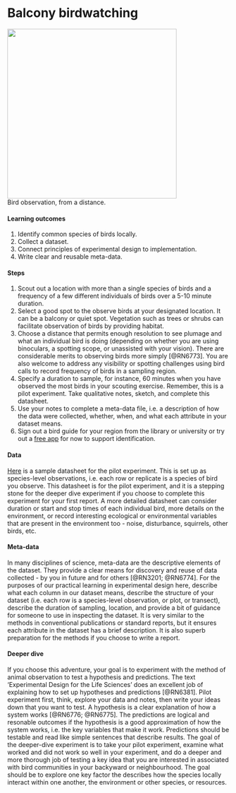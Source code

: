 # Balcony birdwatching {#birds}  
![](./owl.png){width=4in}  
Bird observation, from a distance. 

#### Learning outcomes {-}  
1. Identify common species of birds locally.  
2. Collect a dataset.  
3. Connect principles of experimental design to implementation.  
4. Write clear and reusable meta-data.  

#### Steps {-}  
1. Scout out a location with more than a single species of birds and a frequency of a few different individuals of birds over a 5-10 minute duration.  
2. Select a good spot to the observe birds at your designated location. It can be a balcony or quiet spot. Vegetation such as trees or shrubs can facilitate observation of birds by providing habitat.  
3. Choose a distance that permits enough resolution to see plumage and what an individual bird is doing (depending on whether you are using binoculars, a spotting scope, or unassisted with your vision). There are considerable merits to observing birds more simply [@RN6773]. You are also welcome to address any visibility or spotting challenges using bird calls to record frequency of birds in a sampling region.  
4. Specify a duration to sample, for instance, 60 minutes when you have observed the most birds in your scouting exercise. Remember, this is a pilot experiment. Take qualitative notes, sketch, and complete this datasheet.  
5. Use your notes to complete a meta-data file, i.e. a description of how the data were collected, whether, when, and what each attribute in your dataset means.  
6. Sign out a bird guide for your region from the library or university or try out a [free app](https://www.birds.cornell.edu/k12/best-apps-for-birding-with-kids/) for now to support identification.

#### Data {-}  
[Here](https://figshare.com/articles/dataset/BIOL3250_birds_datasheet/12756101) is a sample datasheet for the pilot experiment. This is set up as species-level observations, i.e. each row or replicate is a species of bird you observe. This datasheet is for the pilot experiment, and it is a stepping stone for the deeper dive experiment if you choose to complete this experiment for your first report. A more detailed datasheet can consider duration or start and stop times of each individual bird, more details on the environment, or record interesting ecological or environmental variables that are present in the environment too - noise, disturbance, squirrels, other birds, etc.    

#### Meta-data {-}  
In many disciplines of science, meta-data are the descriptive elements of the dataset. They provide a clear means for discovery and reuse of data collected - by you in future and for others [@RN3201; @RN6774]. For the purposes of our practical learning in experimental design here, describe what each column in our dataset means, describe the structure of your dataset (i.e. each row is a species-level observation, or plot, or transect), describe the duration of sampling, location, and provide a bit of guidance for someone to use in inspecting the dataset. It is very similar to the methods in conventional publications or standard reports, but it ensures each attribute in the dataset has a brief description. It is also superb preparation for the methods if you choose to write a report.     

#### Deeper dive {-}
If you choose this adventure, your goal is to experiment with the method of animal observation to test a hypothesis and predictions. The text 'Experimental Design for the Life Sciences' does an excellent job of explaining how to set up hypotheses and predictions [@RN6381]. Pilot experiment first, think, explore your data and notes, then write your ideas down that you want to test. A hypothesis is a clear explanation of how a system works [@RN6776; @RN6775]. The predictions are logical and resonable outcomes if the hypothesis is a good approximation of how the system works, i.e. the key variables that make it work. Predictions should be testable and read like simple sentences that describe results.  The goal of the deeper-dive experiment is to take your pilot experiment, examine what worked and did not work so well in your experiment, and do a deeper and more thorough job of testing a key idea that you are interested in associated with bird communities in your backyward or neighbourhood. The goal should be to explore one key factor the describes how the species locally interact within one another, the environment or other species, or resources.   
